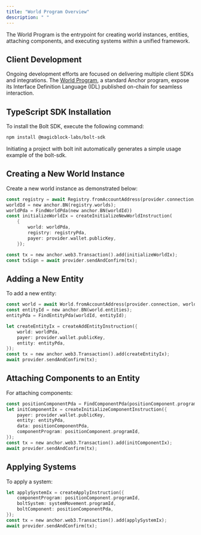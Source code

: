 ```yaml
---
title: "World Program Overview"
description: " "
---
```


The World Program is the entrypoint for creating world instances, entities, attaching components, and executing systems within a unified framework.

## Client Development
Ongoing development efforts are focused on delivering multiple client SDKs and integrations. The [World Program](https://explorer.solana.com/address/WorLD15A7CrDwLcLy4fRqtaTb9fbd8o8iqiEMUDse2n/anchor-program?cluster=devnet), a standard Anchor program, expose its Interface Definition Language (IDL) published on-chain for seamless interaction.

## TypeScript SDK Installation
To install the Bolt SDK, execute the following command:
```bash
npm install @magicblock-labs/bolt-sdk

```
Initiating a project with bolt init automatically generates a simple usage example of the bolt-sdk.


## Creating a New World Instance
Create a new world instance as demonstrated below:
```rust
const registry = await Registry.fromAccountAddress(provider.connection, registryPda);
worldId = new anchor.BN(registry.worlds);
worldPda = FindWorldPda(new anchor.BN(worldId))
const initializeWorldIx = createInitializeNewWorldInstruction(
    {
        world: worldPda,
        registry: registryPda,
        payer: provider.wallet.publicKey,
    });

const tx = new anchor.web3.Transaction().add(initializeWorldIx);
const txSign = await provider.sendAndConfirm(tx);
```

## Adding a New Entity
To add a new entity:
```rust
const world = await World.fromAccountAddress(provider.connection, worldPda);
const entityId = new anchor.BN(world.entities);
entityPda = FindEntityPda(worldId, entityId);

let createEntityIx = createAddEntityInstruction({
    world: worldPda,
    payer: provider.wallet.publicKey,
    entity: entityPda,
});
const tx = new anchor.web3.Transaction().add(createEntityIx);
await provider.sendAndConfirm(tx);
```

## Attaching Components to an Entity
For attaching components:
```rust
const positionComponentPda = FindComponentPda(positionComponent.programId, entityPda, "");
let initComponentIx = createInitializeComponentInstruction({
    payer: provider.wallet.publicKey,
    entity: entityPda,
    data: positionComponentPda,
    componentProgram: positionComponent.programId,
});
const tx = new anchor.web3.Transaction().add(initComponentIx);
await provider.sendAndConfirm(tx);
```

## Applying Systems
To apply a system:
```rust
let applySystemIx = createApplyInstruction({
    componentProgram: positionComponent.programId,
    boltSystem: systemMovement.programId,
    boltComponent: positionComponentPda,
});
const tx = new anchor.web3.Transaction().add(applySystemIx);
await provider.sendAndConfirm(tx);
```